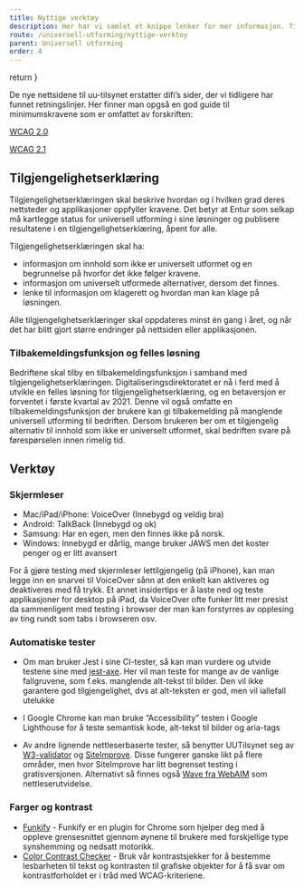 ```yaml
---
title: Nyttige verktøy
description: Her har vi samlet et knippe lenker for mer informasjon. Tilsynet for universell utforming av IKT har mange bra forklaringer, sjekklister og løsningsforslag.
route: /universell-utforming/nyttige-verktoy
parent: Universell utforming
order: 4
---
```



  return <SEO title={props.pageContext.frontmatter.title} description={props.pageContext.frontmatter.description} pathname={props.pageContext.frontmatter.route} />
}

<PageHeader />

De nye nettsidene til uu-tilsynet erstatter difi’s sider, der vi tidligere har funnet retningslinjer. Her finner man opgså en god guide til minimumskravene som er omfattet av forskriften:

[WCAG 2.0](https://www.uutilsynet.no/wcag-standarden/wcag-20-standarden/86)

[WCAG 2.1](https://www.uutilsynet.no/webdirektivet-wad/wcag-21-standarden/140)

## Tilgjengelighetserklæring

Tilgjengelighetserklæringen skal beskrive hvordan og i hvilken grad deres nettsteder og applikasjoner oppfyller kravene. Det betyr at Entur som selkap må kartlegge status for universell utforming i sine løsninger og publisere resultatene i en tilgjengelighetserklæring, åpent for alle.

Tilgjengelighetserklæringen skal ha:

- informasjon om innhold som ikke er universelt utformet og en begrunnelse på hvorfor det ikke følger kravene.
- informasjon om universelt utformede alternativer, dersom det finnes.
- lenke til informasjon om klagerett og hvordan man kan klage på løsningen.

Alle tilgjengelighetserklæringer skal oppdateres minst én gang i året, og når det har blitt gjort større endringer på nettsiden eller applikasjonen.

### Tilbakemeldingsfunksjon og felles løsning

Bedriftene skal tilby en tilbakemeldingsfunksjon i samband med tilgjengelighetserklæringen. Digitaliseringsdirektoratet er nå i ferd med å utvikle en felles løsning for tilgjengelighetserklæring, og en betaversjon er forventet i første kvartal av 2021. Denne vil også omfatte en tilbakemeldingsfunksjon der brukere kan gi tilbakemelding på manglende universell utforming til bedriften. Dersom brukeren ber om et tilgjengelig alternativ til innhold som ikke er universelt utformet, skal bedriften svare på førespørselen innen rimelig tid.

## Verktøy

### Skjermleser

- Mac/iPad/iPhone: VoiceOver (Innebygd og veldig bra)
- Android: TalkBack (Innebygd og ok)
- Samsung: Har en egen, men den finnes ikke på norsk.
- Windows: Innebygd er dårlig, mange bruker JAWS men det koster penger og er litt avansert

For å gjøre testing med skjermleser lettilgjengelig (på iPhone), kan man legge inn en snarvei til VoiceOver sånn at den enkelt kan aktiveres og deaktiveres med få trykk.
Et annet insidertips er å laste ned og teste applikasjoner for desktop på iPad, da VoiceOver ofte funker litt mer presist da sammenligent med testing i browser der man kan forstyrres av opplesing av ting rundt som tabs i browseren osv.

### Automatiske tester

- Om man bruker Jest i sine CI-tester, så kan man vurdere og utvide testene sine med [jest-axe](https://github.com/nickcolley/jest-axe). Her vil man teste for mange av de vanlige fallgruvene, som f.eks. manglende alt-tekst til bilder. Den vil ikke garantere god tilgjengelighet, dvs at alt-teksten er god, men vil iallefall utelukke

- I Google Chrome kan man bruke “Accessibility” testen i Google Lighthouse for å teste semantisk kode, alt-tekst til bilder og aria-tags

- Av andre lignende nettleserbaserte tester, så benytter UUTilsynet seg av [W3-validator](https://validator.w3.org/) og [SiteImprove](https://siteimprove.com/). Disse fungerer ganske likt på flere områder, men hvor SiteImprove har litt begrenset testing i gratisversjonen. Alternativt så finnes også [Wave fra WebAIM](https://wave.webaim.org/extension/) som nettleserutvidelse.

### Farger og kontrast

- [Funkify](https://www.funkify.org/?v=f003c44deab6) - Funkify er en plugin for Chrome som hjelper deg med å oppleve grensesnittet gjennom øynene til brukere med forskjellige type synshemming og nedsatt motorikk.
- [Color Contrast Checker](/universell-utforming/kontrast-sjekker) - Bruk vår kontrastsjekker for å bestemme lesbarheten til tekst og kontrasten til grafiske objekter for å få svar om kontrastforholdet er i tråd med WCAG-kriteriene.

